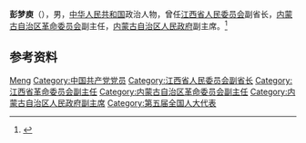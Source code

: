 '''彭梦庾'''（{{bd|？||？||}}），男，[[中华人民共和国|中华人民共和国]]政治人物，曾任[[江西省人民委员会|江西省人民委员会]]副省长，[[内蒙古自治区革命委员会|内蒙古自治区革命委员会]]副主任，[[内蒙古自治区人民政府|内蒙古自治区人民政府]]副主席。<ref>{{Cite book|title=中华人民共和国职官志|author=何虎生, 李耀东, 向常福主编|publisher=中国社会出版社|year=2003|isbn=9787800883934|location=北京|pages=}}</ref>

== 参考资料 ==
{{reflist}}

{{中国人物小作品}}

{{Authority control}}
{{DEFAULTSORT:Peng彭}}
[[Category:彭姓|Meng]]
[[Category:中国共产党党员|Category:中国共产党党员]]
[[Category:江西省人民委员会副省长|Category:江西省人民委员会副省长]]
[[Category:江西省革命委员会副主任|Category:江西省革命委员会副主任]]
[[Category:内蒙古自治区革命委员会副主任|Category:内蒙古自治区革命委员会副主任]]
[[Category:内蒙古自治区人民政府副主席|Category:内蒙古自治区人民政府副主席]]
[[Category:第五届全国人大代表|Category:第五届全国人大代表]]